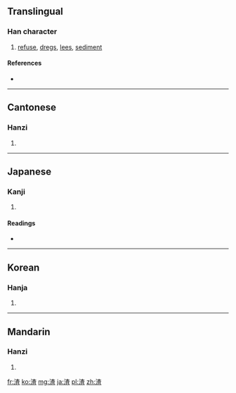 ==Translingual==

===Han character===
{{Han char|rn=85|rad=水|as=09|sn=12|four=3411<sub>6</sub>|canj=水木日一 (EDAM)}}

# [[refuse]], [[dregs]], [[lees]], [[sediment]]

====References====
* {{Han ref|kx=0634.030|dkj=17767|dj=1041.010|hdz=31670.050|uh=6E23|ud=28195|bh=B4ED|bd=46317}}

----

==Cantonese==

===Hanzi===
{{yue-hanzi|jyut=|y=ja1}}

# {{defn|Cantonese|sort=水09}}

----

==Japanese==

===Kanji===
{{ja-kanji|grade=|rs=水09}}

# {{defn|Japanese|sort=水09}}

====Readings====
* {{ja-readings|on=[[さ]] (sa), [[しゃ]] (sha)|kun=[[おり]] (ori), [[かす]] (kasu)}}

----

==Korean==

===Hanja===
{{ko-hanja|hangeul=사|eumhun=|rv=sa|mr=sa|y=sa}}

# {{defn|Korean|sort=水09}}

----

==Mandarin==

===Hanzi===
{{cmn-hanzi|pin=[[òu]] ([[ou4]]), [[wū]] ([[wu1]]), [[zhā]] ([[zha1]])|wg=ou<sup>4</sup>, wu<sup>1</sup>, cha<sup>1</sup>}}

# {{defn|Mandarin|sort=水09}}

[[fr:渣]]
[[ko:渣]]
[[mg:渣]]
[[ja:渣]]
[[pl:渣]]
[[zh:渣]]